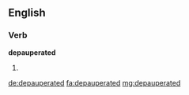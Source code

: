 ==English==

===Verb===
'''depauperated'''

# {{en-past of|depauperate}}

[[de:depauperated]]
[[fa:depauperated]]
[[mg:depauperated]]